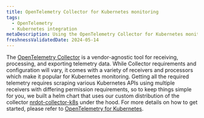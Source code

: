 ```yaml
---
title: OpenTelemetry Collector for Kubernetes monitoring
tags:
  - OpenTelemetry
  - Kubernetes integration
metaDescription: Using the OpenTelemetry Collector for Kubernetes monitoring
freshnessValidatedDate: 2024-05-14
---
```


The [OpenTelemetry Collector](https://opentelemetry.io/docs/collector/) is a vendor-agnostic tool for receiving, processing, and exporting telemetry data. While Collector requirements and configuration will vary, it comes with a variety of receivers and processors which make it popular for Kubernetes monitoring.
Getting all the required telemetry requires scraping various Kubernetes APIs using multiple receivers with differing permission requirements, so to keep things simple for you, we built a helm chart that uses our custom distribution of the collector [nrdot-collector-k8s](https://github.com/newrelic/nrdot-collector-releases/tree/main/distributions/nrdot-collector-k8s) under the hood.
For more details on how to get started, please refer to [OpenTelemetry for Kubernetes](/docs/kubernetes-pixie/kubernetes-integration/installation/k8s-otel/).